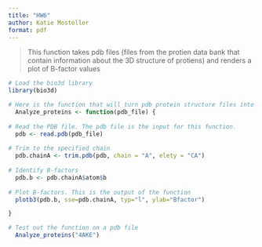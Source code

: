 ```yaml
---
title: "HW6"
author: Katie Mostoller
format: pdf
---
```


> This function takes pdb files (files from the protien data bank that contain information about the 3D structure of protiens) and renders a plot of B-factor values   

```r
# Load the bio3d library
library(bio3d)

# Here is the function that will turn pdb protein structure files into B-factor plots
  Analyze_proteins <- function(pdb_file) {
    
# Read the PDB file. The pdb file is the input for this function.
  pdb <- read.pdb(pdb_file)
  
# Trim to the specified chain
  pdb.chainA <- trim.pdb(pdb, chain = "A", elety = "CA")
  
# Identify B-factors
  pdb.b <- pdb.chainA$atom$b
  
# Plot B-factors. This is the output of the function
  plotb3(pdb.b, sse=pdb.chainA, typ="l", ylab="Bfactor")

}
```

```r
# Test out the function on a pdb file
  Analyze_proteins("4AKE")
```



